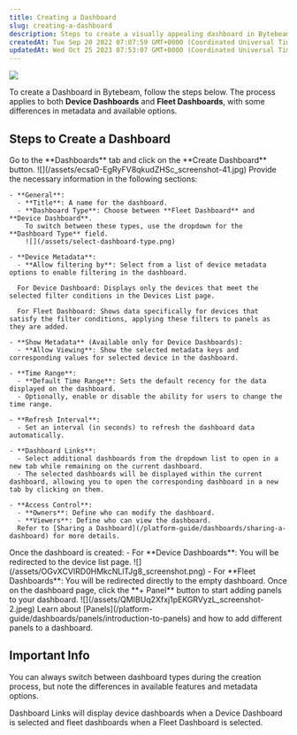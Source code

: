 ```yaml
---
title: Creating a Dashboard
slug: creating-a-dashboard
description: Steps to create a visually appealing dashboard in Bytebeam console
createdAt: Tue Sep 20 2022 07:07:59 GMT+0000 (Coordinated Universal Time)
updatedAt: Wed Oct 25 2023 07:53:07 GMT+0000 (Coordinated Universal Time)
---
```


![](https://usercontent.clueso.io/1f4455e0-789e-4beb-8cd9-4dac96bc47e4/049b24b7-77cf-4c22-a7ee-23ae98e570eb/567cf113-3cab-4799-810e-c7b45dbe90be/images/f4569828-736d-4314-8cd1-335aeebd5e93.gif)

To create a Dashboard in Bytebeam, follow the steps below. The process applies to both **Device Dashboards** and **Fleet Dashboards**, with some differences in metadata and available options.

## Steps to Create a Dashboard

<Steps> 
  <Step title="Navigate to Dashboards">
    Go to the **Dashboards** tab and click on the **Create Dashboard** button.  
    ![](/assets/ecsa0-EgRyFV8qkudZHSc_screenshot-41.jpg)
  </Step> 
  
  <Step title="Fill in Dashboard Details">
    Provide the necessary information in the following sections:

    - **General**:
      - **Title**: A name for the dashboard.
      - **Dashboard Type**: Choose between **Fleet Dashboard** and **Device Dashboard**.  
        To switch between these types, use the dropdown for the **Dashboard Type** field.
        ![](/assets/select-dashboard-type.png)
        
    - **Device Metadata**:  
      - **Allow filtering by**: Select from a list of device metadata options to enable filtering in the dashboard.

      For Device Dashboard: Displays only the devices that meet the selected filter conditions in the Devices List page.

      For Fleet Dashboard: Shows data specifically for devices that satisfy the filter conditions, applying these filters to panels as they are added.

    - **Show Metadata** (Available only for Device Dashboards):  
      - **Allow Viewing**: Show the selected metadata keys and corresponding values for selected device in the dashboard.

    - **Time Range**:
      - **Default Time Range**: Sets the default recency for the data displayed on the dashboard.
      - Optionally, enable or disable the ability for users to change the time range.

    - **Refresh Interval**:  
      - Set an interval (in seconds) to refresh the dashboard data automatically.

    - **Dashboard Links**: 
      - Select additional dashboards from the dropdown list to open in a new tab while remaining on the current dashboard.
      - The selected dashboards will be displayed within the current dashboard, allowing you to open the corresponding dashboard in a new tab by clicking on them.

    - **Access Control**:
      - **Owners**: Define who can modify the dashboard.
      - **Viewers**: Define who can view the dashboard.  
      Refer to [Sharing a Dashboard](/platform-guide/dashboards/sharing-a-dashboard) for more details.
  </Step>
  
  <Step title="Redirected to Dashboard or Device List Page">
    Once the dashboard is created:
    - For **Device Dashboards**: You will be redirected to the device list page.  
      ![](/assets/OGvXCVIRD0HMkcNLlTJg8_screenshot.png)
    - For **Fleet Dashboards**: You will be redirected directly to the empty dashboard.  
  </Step>

  <Step title="Add Panels to Your Dashboard">
    Once on the dashboard page, click the **+ Panel** button to start adding panels to your dashboard.  
    ![](/assets/QMIBUq2Xfxj1pEKGRVyzL_screenshot-2.jpeg)
    Learn about [Panels](/platform-guide/dashboards/panels/introduction-to-panels) and how to add different panels to a dashboard.
  </Step>
</Steps>

## Important Info

<Note>
You can always switch between dashboard types during the creation process, but note the differences in available features and metadata options.
</Note>

<Note>Dashboard Links will display device dashboards when a Device Dashboard is selected and fleet dashboards when a Fleet Dashboard is selected.</Note>
